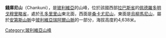 {{Coord|16|8|22|S|68|9|54|W|display=title}}

'''錢庫尼山'''（Chankuni），是[[玻利維亞|玻利維亞]]的山峰，位於該國西部[[拉巴斯省_(玻利維亞)|拉巴斯省]]的[[佩德羅多明戈穆里略省|佩德羅多明戈穆里略省]]，處於[[孔多里里山|孔多里里山]]東北面，西面是[[桑卡尤尼山|桑卡尤尼山]]，東面是[[烏柳馬尼山|烏柳馬尼山]]，屬於[[安第斯山脈|安第斯山脈]]中[[玻利維亞瑞阿爾山脈|玻利維亞瑞阿爾山脈]]的一部分，海拔高度約4,638米。

{{Bolivia-geo-stub}}
[[Category:玻利維亞山峰|Category:玻利維亞山峰]]